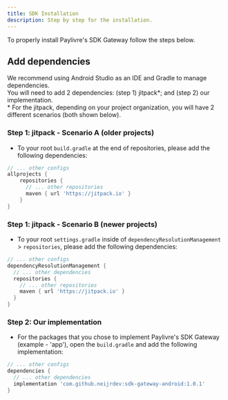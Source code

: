 ```yaml
---
title: SDK Installation
description: Step by step for the installation.
---
```


To properly install Paylivre's SDK Gateway follow the steps below.

## Add dependencies

We recommend using Android Studio as an IDE and Gradle to manage dependencies.<br/>
You will need to add 2 dependencies: (step 1) jitpack\*; and (step 2) our implementation.<br /> \* For the jitpack, depending on your project organization, you will have 2 different
scenarios (both shown below).

### Step 1: jitpack - Scenario A (older projects)

- To your root `build.gradle` at the end of repositories, please add the following dependencies:

```groovy title=./build.gradle lineNumbers=true highlight={5}
// ... other configs
allprojects {
    repositories {
      // ... other repositories
      maven { url 'https://jitpack.io' }
    }
}
```

### Step 1: jitpack - Scenario B (newer projects)

- To your root `settings.gradle` inside of `dependencyResolutionManagement` > `repositories`, please add the following dependencies:

```groovy title=./settings.gradle lineNumbers=true highlight={6}
// ... other configs
dependencyResolutionManagement {
  // ... other dependencies
  repositories {
    // ... other repositories
    maven { url 'https://jitpack.io' }
  }
}

```

### Step 2: Our implementation

- For the packages that you chose to implement Paylivre's SDK Gateway (example - 'app'), open the `build.gradle` and add the following implementation:

```groovy title=./app/build.gradle lineNumbers=true highlight={4}
// ... other configs
dependencies {
  // ... other dependencies
  implementation 'com.github.neijrdev:sdk-gateway-android:1.0.1'
}
```
